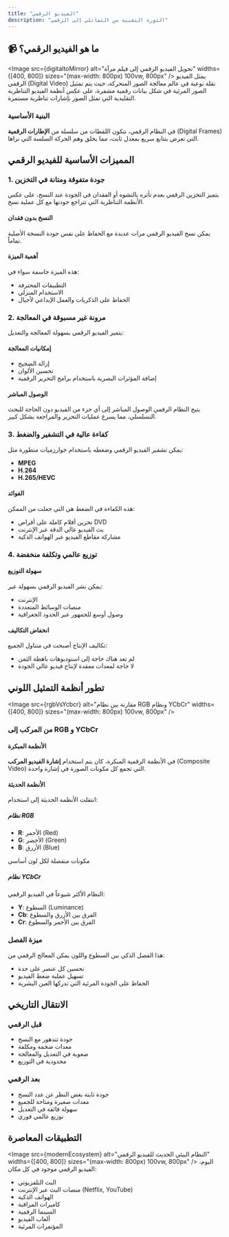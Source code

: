 ```yaml
---
title: "الفيديو الرقمي"
description: "الثورة التقنية من التماثلي إلى الرقمي"
---
```



## 📹 ما هو الفيديو الرقمي؟
<Image src={digitaltoMirror} alt="تحويل الفيديو الرقمي إلى فيلم مرآة" widths={[400, 800]} sizes="(max-width: 800px) 100vw, 800px" />
يمثل الفيديو الرقمي (Digital Video) نقلة نوعية في عالم معالجة الصور المتحركة، حيث يتم تمثيل الصور المرئية في شكل بيانات رقمية مشفرة، على عكس أنظمة الفيديو التناظرية التقليدية التي تمثل الصور بإشارات تناظرية مستمرة.

### البنية الأساسية
في النظام الرقمي، تتكون اللقطات من سلسلة من **الإطارات الرقمية** (Digital Frames) التي تعرض بتتابع سريع بمعدل ثابت، مما يخلق وهم الحركة السلسة التي نراها.

## المميزات الأساسية للفيديو الرقمي

### 1. جودة متفوقة ومتانة في التخزين

يتميز التخزين الرقمي بعدم تأثره بالتشوه أو الفقدان في الجودة عند النسخ، على عكس الأنظمة التناظرية التي تتراجع جودتها مع كل عملية نسخ.

#### النسخ بدون فقدان
يمكن نسخ الفيديو الرقمي مرات عديدة مع الحفاظ على نفس جودة النسخة الأصلية تماماً.

#### أهمية الميزة
هذه الميزة حاسمة سواء في:
- التطبيقات المحترفة
- الاستخدام المنزلي
- الحفاظ على الذكريات والعمل الإبداعي لأجيال

### 2. مرونة غير مسبوقة في المعالجة

يتميز الفيديو الرقمي بسهولة المعالجة والتعديل:

#### إمكانيات المعالجة
- إزالة الضجيج
- تحسين الألوان
- إضافة المؤثرات البصرية باستخدام برامج التحرير الرقمية

#### الوصول المباشر
يتيح النظام الرقمي الوصول المباشر إلى أي جزء من الفيديو دون الحاجة للبحث التسلسلي، مما يسرع عمليات التحرير والمراجعة بشكل كبير.

### 3. كفاءة عالية في التشفير والضغط

يمكن تشفير الفيديو الرقمي وضغطه باستخدام خوارزميات متطورة مثل:
- **MPEG**
- **H.264**
- **H.265/HEVC**

#### الفوائد
هذه الكفاءة في الضغط هي التي جعلت من الممكن:
- تخزين أفلام كاملة على أقراص DVD
- بث الفيديو عالي الدقة عبر الإنترنت
- مشاركة مقاطع الفيديو عبر الهواتف الذكية

### 4. توزيع عالمي وتكلفة منخفضة

#### سهولة التوزيع
يمكن نشر الفيديو الرقمي بسهولة عبر:
- الإنترنت
- منصات الوسائط المتعددة
- وصول أوسع للجمهور عبر الحدود الجغرافية

#### انخفاض التكاليف
تكاليف الإنتاج أصبحت في متناول الجميع:
- لم تعد هناك حاجة إلى استوديوهات باهظة الثمن
- لا حاجة لمعدات معقدة لإنتاج فيديو عالي الجودة

## تطور أنظمة التمثيل اللوني
<Image src={rgbVsYcbcr} alt="مقارنة بين نظام RGB ونظام YCbCr" widths={[400, 800]} sizes="(max-width: 800px) 100vw, 800px" />
### من المركب إلى RGB و YCbCr

#### الأنظمة المبكرة
في الأنظمة الرقمية المبكرة، كان يتم استخدام **إشارة الفيديو المركب** (Composite Video) التي تجمع كل مكونات الصورة في إشارة واحدة.

#### الأنظمة الحديثة
انتقلت الأنظمة الحديثة إلى استخدام:

##### نظام RGB
- **R**: الأحمر (Red)
- **G**: الأخضر (Green)
- **B**: الأزرق (Blue)

مكونات منفصلة لكل لون أساسي

##### نظام YCbCr
النظام الأكثر شيوعاً في الفيديو الرقمي:
- **Y**: السطوع (Luminance)
- **Cb**: الفرق بين الأزرق والسطوع
- **Cr**: الفرق بين الأحمر والسطوع

### ميزة الفصل
هذا الفصل الذكي بين السطوع واللون يمكن المعالج الرقمي من:
- تحسين كل عنصر على حدة
- تسهيل عملية ضغط الفيديو
- الحفاظ على الجودة المرئية التي تدركها العين البشرية

## الانتقال التاريخي

### قبل الرقمي
- جودة تتدهور مع النسخ
- معدات ضخمة ومكلفة
- صعوبة في التعديل والمعالجة
- محدودية في التوزيع

### بعد الرقمي
- جودة ثابتة بغض النظر عن عدد النسخ
- معدات صغيرة ومتاحة للجميع
- سهولة فائقة في التعديل
- توزيع عالمي فوري

## التطبيقات المعاصرة
<Image src={modernEcosystem} alt="النظام البيئي الحديث للفيديو الرقمي" widths={[400, 800]} sizes="(max-width: 800px) 100vw, 800px" />
اليوم، الفيديو الرقمي موجود في كل مكان:
- البث التلفزيوني
- منصات البث عبر الإنترنت (Netflix, YouTube)
- الهواتف الذكية
- كاميرات المراقبة
- السينما الرقمية
- ألعاب الفيديو
- المؤتمرات المرئية